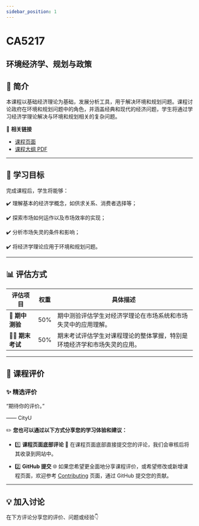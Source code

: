 ```yaml
---
sidebar_position: 1
---
```


# CA5217
## 环境经济学、规划与政策

## **📘 简介**
本课程以基础经济理论为基础，发展分析工具，用于解决环境和规划问题。课程讨论政府在环境和规划问题中的角色，并涵盖经典和现代的经济问题，学生将通过学习经济学理论解决与环境和规划相关的复杂问题。

🔗 **相关链接**
- [课程页面](https://www.cityu.edu.hk/catalogue/pg/202425/course/CA5217.htm)
- [课程大纲 PDF](https://www.cityu.edu.hk/catalogue/pg/202425/course/CA5217.pdf)

---

## **🎯 学习目标**

完成课程后，学生将能够：

✔️ 理解基本的经济学概念，如供求关系、消费者选择等；

✔️ 探索市场如何运作以及市场效率的实现；

✔️ 分析市场失灵的条件和影响；

✔️ 将经济学理论应用于环境和规划问题。

---

## **📊 评估方式**

| **评估项目**          | **权重** | **具体描述**                                                                                       |
|----------------------|---------|---------------------------------------------------------------------------------------------------|
| **📝 期中测验**       | 50%     | 期中测验评估学生对经济学理论在市场系统和市场失灵中的应用理解。                                   |
| **🧑‍💻 期末考试**     | 50%     | 期末考试评估学生对课程理论的整体掌握，特别是环境经济学和市场失灵的应用。                         |

---

## **💬 课程评价**

### ✨ **精选评价**
<div className={commentStyles.commentBox}>
    <p className={commentStyles.commentText}>
        “期待你的评价。”
    </p>
    <p className={commentStyles.commentAuthor}>—— CityU</p>
</div>

✏️ **您也可以通过以下方式分享您的学习体验和建议：**

- 1️⃣ **课程页面底部评论**
💬 在课程页面底部直接提交您的评论，我们会审核后将其收录到网站中。

- 2️⃣ **GitHub 提交**
🌐 如果您希望更全面地分享课程评价，或希望修改或新增课程页面，欢迎参考 [Contributing](https://penjc.github.io/CityU/contributing) 页面，通过 GitHub 提交您的贡献。

---

## **💡 加入讨论**

在下方评论分享您的评价、问题或经验👇
<Utterances />